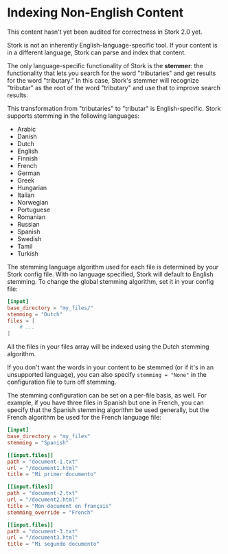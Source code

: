 
# Indexing Non-English Content

<Callout>
  This content hasn't yet been audited for correctness in Stork 2.0 yet.
</Callout>

Stork is not an inherently English-language-specific tool. If your content is in a different language, Stork can parse and index that content.

The only language-specific functionality of Stork is the **stemmer**: the functionality that lets you search for the word "tributaries" and get results for the word "tributary." In this case, Stork's stemmer will recognize "tributar" as the root of the word "tributary" and use that to improve search results.

This transformation from "tributaries" to "tributar" is English-specific. Stork supports stemming in the following languages:

- Arabic
- Danish
- Dutch
- English
- Finnish
- French
- German
- Greek
- Hungarian
- Italian
- Norwegian
- Portuguese
- Romanian
- Russian
- Spanish
- Swedish
- Tamil
- Turkish

The stemming language algorithm used for each file is determined by your Stork config file. With no language specified, Stork will default to English stemming. To change the global stemming algorithm, set it in your config file:

```toml
[input]
base_directory = "my_files/"
stemming = "Dutch"
files = [
    # ...
]
```

All the files in your files array will be indexed using the Dutch stemming algorithm.

If you don't want the words in your content to be stemmed (or if it's in an unsupported language), you can also specify `stemming = "None"` in the configuration file to turn off stemming.

The stemming configuration can be set on a per-file basis, as well. For example, if you have three files in Spanish but one in French, you can specify that the Spanish stemming algorithm be used generally, but the French algorithm be used for the French language file:

```toml
[input]
base_directory = "my_files"
stemming = "Spanish"

[[input.files]]
path = "document-1.txt"
url = "/document1.html"
title = "Mi primer documento"

[[input.files]]
path = "document-2.txt"
url = "/document2.html"
title = "Mon document en français"
stemming_override = "French"

[[input.files]]
path = "document-3.txt"
url = "/document3.html"
title = "Mi segundo documento"
```
